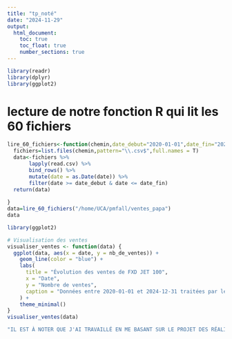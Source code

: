 ```yaml
---
title: "tp_noté"
date: "2024-11-29"
output:
  html_document:
    toc: true
    toc_float: true
    number_sections: true
---
```



```r
library(readr)
library(dplyr)
library(ggplot2)
```

# lecture de notre fonction R qui lit les 60 fichiers 

```r
lire_60_fichiers<-function(chemin,date_debut="2020-01-01",date_fin="2022-12-31"){
  fichiers=list.files(chemin,pattern="\\.csv$",full.names = T)
  data<-fichiers %>% 
       lapply(read.csv) %>% 
       bind_rows() %>%
       mutate(date = as.Date(date)) %>%
       filter(date >= date_debut & date <= date_fin)
  return(data)
    
}
data=lire_60_fichiers("/home/UCA/pmfall/ventes_papa")
data
```

```r
library(ggplot2)

# Visualisation des ventes
visualiser_ventes <- function(data) {
  ggplot(data, aes(x = date, y = nb_de_ventes)) +
    geom_line(color = "blue") +
    labs(
      title = "Évolution des ventes de FXD JET 100",
      x = "Date",
      y = "Nombre de ventes",
      caption = "Données entre 2020-01-01 et 2024-12-31 traitées par les étudiants en deuxème année SD"
    ) +
    theme_minimal()
}
visualiser_ventes(data)

"IL EST À NOTER QUE J'AI TRAVAILLÉ EN ME BASANT SUR LE PROJET DES RÉALISÉ PAR DES ÉTUDIANTS DE ENSEA"
```

